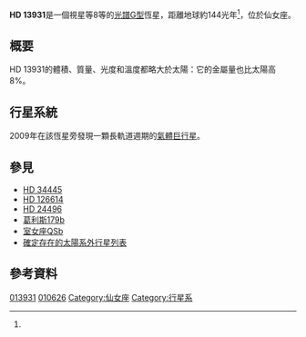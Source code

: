 {{Starbox begin 
| name = [[HD星表|HD]] 13931
}}
{{Starbox observe 
| epoch = J2000.0
| constell = [[仙女座|仙女座]]
| ra = {{RA|02|16|47.38}} <ref name="hipparcos">{{cite web | url=http://webviz.u-strasbg.fr/viz-bin/VizieR-5?-out.add=.&-source=I/311/hip2&recno=10602 | title=HIP 10626 | work=Hipparcos, the New Reduction | author=van Leeuwen, F. | year=2007 | accessdate=2010-01-26 | archive-date=2016-03-03 | archive-url=https://web.archive.org/web/20160303210915/http://webviz.u-strasbg.fr/viz-bin/VizieR-5?-out.add=.&-source=I%2F311%2Fhip2&recno=10602 | dead-url=no }}</ref>
| dec = {{DEC|+43|46|22.8}} <ref name="hipparcos"/>
| appmag_v = 7.597
}} 
{{Starbox character 
| class = G0
| appmag_1_passband = B
| appmag_1 = 8.237
| appmag_2_passband = R
| appmag_2 = 7.2
| appmag_3_passband = I
| appmag_3 = 6.9
| appmag_4_passband = J
| appmag_4 = 6.452
| appmag_5_passband = H
| appmag_5 = 6.234
| appmag_6_passband = K
| appmag_6 = 6.139
| r-i = 0.3
| v-r = 0.4
| b-v = 0.640
| u-b = 
| variable = none
}} 
{{Starbox astrometry 
| radial_v = +33.7
| prop_mo_ra = 99.03 ± 0.66 <ref name="hipparcos"/>
| prop_mo_dec = –183.19 ± 0.49 <ref name="hipparcos"/>
| parallax = 22.61
| p_error = 0.66
| parallax_footnote = <ref name="hipparcos"/>
| absmag_v = 4.306
}} 
{{Starbox detail 
| mass = 1.022
| radius = 1.23
| gravity = 4.30
| luminosity = 1.57
| temperature = 5829
| metal = +0.03
| age_gyr = 8.4 ± 2.0
| rotation = ~26 days
| rotation_velocity = 2.0 ± 0.5
}} 
{{Starbox catalog 
| names = [[波恩星表|BD]]+43°459, [[Giclas_catalogue|G]] 173-50, [[依巴谷卫星|HIP]] 10626, [[Luyten_Two-Tenths_catalogue|LTT]] 10766, [[New_Luyten_Two-Tenths_catalogue|NLTT]] 7491, [[PPM_star_catalog|PPM]] 44946, [[SAO星表|SAO]] 37918
}}
{{Starbox reference
| Simbad = HD+13931
| NSTED = HD+13931
| EPE = HD+13931
}}
{{Starbox end}}

'''HD 13931'''是一個視星等8等的[[恒星光谱|光譜G型]]恆星，距離地球約144光年<ref name="hipparcos"/>，位於仙女座。

==概要==
HD 13931的體積、質量、光度和溫度都略大於太陽：它的金屬量也比太陽高8%。

==行星系統==
2009年在該恆星旁發現一顆長軌道週期的[[氣體巨行星|氣體巨行星]]。

{{OrbitboxPlanet begin
| table_ref = <ref>{{cite journal | url=http://iopscience.iop.org/0004-637X/721/2/1467 | last1=Howard | first1=Andrew W. | title=The California Planet Survey. I. Four New Giant Exoplanets | journal=[[The_Astrophysical_Journal|The Astrophysical Journal]] | volume=721 | issue=2 | pages=1467–1481 | year=2010 | doi=10.1088/0004-637X/721/2/1467 | last2=Johnson | first2=John Asher | last3=Marcy | first3=Geoffrey W. | last4=Fischer | first4=Debra A. | last5=Wright | first5=Jason T. | last6=Bernat | first6=David | last7=Henry | first7=Gregory W. | last8=Peek | first8=Kathryn M. G. | last9=Isaacson | first9=Howard | display-authors=1 | bibcode=2010ApJ...721.1467H | access-date=2012-01-27 | archive-date=2011-06-03 | archive-url=https://web.archive.org/web/20110603235949/http://iopscience.iop.org/0004-637X/721/2/1467 | dead-url=no }}([http://xxx.lanl.gov/abs/1003.3488 web Preprint])</ref>
}}
{{OrbitboxPlanet
| exoplanet = [[HD_13931_b|b]]
| mass = ≥1.88 ± 0.15
| period = 4218 ± 388
| semimajor = 5.15 ± 0.29
| eccentricity = 0.02 ± 0.05
}}
{{Orbitbox end}}

== 參見 ==
* [[HD_34445|HD 34445]]
* [[HD_126614|HD 126614]]
* [[HD_24496|HD 24496]]
* [[葛利斯179b|葛利斯179b]]
* [[室女座QS|室女座QS]]b
* [[確定存在的太陽系外行星列表|確定存在的太陽系外行星列表]]

== 參考資料 ==
{{reflist}}

{{Sky|02|16|47.3791|+|43|46|22.784|148}}

[[Category:HD和HDE天體|013931]]
[[Category:HIP天體|010626]]
[[Category:仙女座|Category:仙女座]]
[[Category:行星系|Category:行星系]]